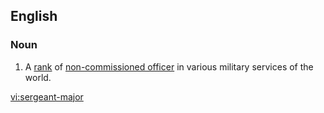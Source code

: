 ==English==

===Noun===
{{en-noun}}
{{wikipedia}}

#A [[rank]] of [[non-commissioned officer]] in various military services of the world.

[[vi:sergeant-major]]